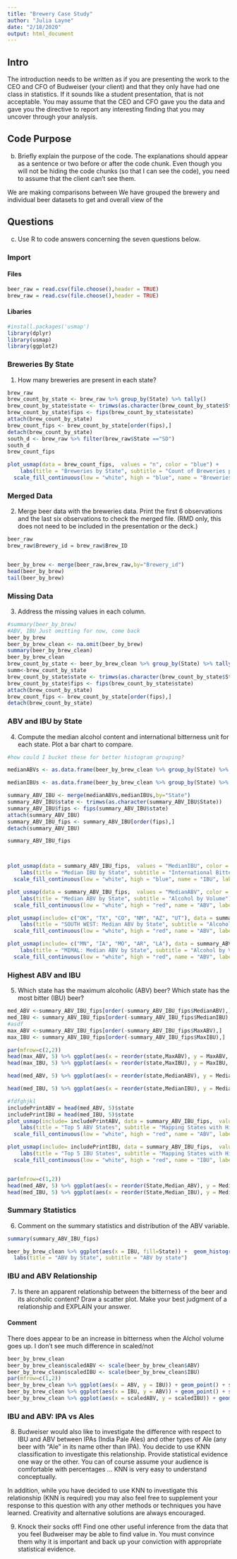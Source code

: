 ```yaml
---
title: "Brewery Case Study"
author: "Julia Layne"
date: "2/18/2020"
output: html_document
---
```


## Intro
The introduction needs to be written as if you are presenting the work to the CEO and CFO of Budweiser (your client) and that they only have had one class in statistics.  If it sounds like a student presentation, that is not acceptable.  You may assume that the CEO and CFO gave you the data and gave you the directive to report any interesting finding that you may uncover through your analysis.



## Code Purpose
b.	Briefly explain the purpose of the code. The explanations should appear as a sentence or two before or after the code chunk. Even though you will not be hiding the code chunks (so that I can see the code), you need to assume that the client can’t see them.

We are making comparisons between 
We have grouped the brewery and individual beer datasets to get and overall view of the

## Questions
c.	Use R to code answers concerning the seven questions below.

### Import
#### Files
```r
beer_raw = read.csv(file.choose(),header = TRUE)
brew_raw = read.csv(file.choose(),header = TRUE)
```
#### Libaries
```r
#install.packages('usmap')
library(dplyr)
library(usmap)
library(ggplot2)
```
### Breweries By State
1.   How many breweries are present in each state?
```r
brew_raw
brew_count_by_state <- brew_raw %>% group_by(State) %>% tally()
brew_count_by_state$state <- trimws(as.character(brew_count_by_state$State))
brew_count_by_state$fips <- fips(brew_count_by_state$state)
attach(brew_count_by_state)
brew_count_fips <- brew_count_by_state[order(fips),] 
detach(brew_count_by_state)
south_d <- brew_raw %>% filter(brew_raw$State =="SD")
south_d
brew_count_fips

plot_usmap(data = brew_count_fips,  values = "n", color = "blue") + 
    labs(title = "Breweries by State", subtitle = "Count of Breweries per state") + 
  scale_fill_continuous(low = "white", high = "blue", name = "Breweries by State", label = scales::comma) + theme(legend.position = "right")
```

### Merged Data
2.   Merge beer data with the breweries data. Print the first 6 observations and the last six observations to check the merged file.  (RMD only, this does not need to be included in the presentation or the deck.)
```r

beer_raw
brew_raw$Brewery_id = brew_raw$Brew_ID


beer_by_brew <- merge(beer_raw,brew_raw,by="Brewery_id")
head(beer_by_brew) 
tail(beer_by_brew)

```

### Missing Data
3.   Address the missing values in each column.
```r
#summary(beer_by_brew)
#ABV, IBU Just omitting for now, come back
beer_by_brew
beer_by_brew_clean <- na.omit(beer_by_brew)
summary(beer_by_brew_clean)
beer_by_brew_clean
brew_count_by_state <- beer_by_brew_clean %>% group_by(State) %>% tally()
summ<-brew_count_by_state
brew_count_by_state$state <- trimws(as.character(brew_count_by_state$State))
brew_count_by_state$fips <- fips(brew_count_by_state$state)
attach(brew_count_by_state)
brew_count_fips <- brew_count_by_state[order(fips),] 
detach(brew_count_by_state)

```

### ABV and IBU by State
4.   Compute the median alcohol content and international bitterness unit for each state. Plot a bar chart to compare.
```r

#how could I bucket these for better histogram grouping?

medianABVs <- as.data.frame(beer_by_brew_clean %>% group_by(State) %>% summarise( MedianABV=median(ABV* 100), MeanABV=mean(ABV* 100), MaxABV=max(ABV* 100), MinABV=min(ABV* 100), StdABV=sd(ABV* 100)))

medianIBUs <- as.data.frame(beer_by_brew_clean %>% group_by(State) %>% summarise( MedianIBU=median(IBU), MeanIBU=mean(IBU), MaxIBU=max(IBU), MinIBU=min(IBU), StdIBU=sd(IBU))) 

summary_ABV_IBU <- merge(medianABVs,medianIBUs,by="State")
summary_ABV_IBU$state <- trimws(as.character(summary_ABV_IBU$State))
summary_ABV_IBU$fips <- fips(summary_ABV_IBU$state)
attach(summary_ABV_IBU)
summary_ABV_IBU_fips <- summary_ABV_IBU[order(fips),] 
detach(summary_ABV_IBU)

summary_ABV_IBU_fips



plot_usmap(data = summary_ABV_IBU_fips,  values = "MedianIBU", color = "blue") + 
    labs(title = "Median IBU by State", subtitle = "International Bitterness Units") + 
  scale_fill_continuous(low = "white", high = "blue", name = "IBU", label = scales::comma) + theme(legend.position = "right")

plot_usmap(data = summary_ABV_IBU_fips,  values = "MedianABV", color = "red") + 
    labs(title = "Median ABV by State", subtitle = "Alcohol by Volume") + 
  scale_fill_continuous(low = "white", high = "red", name = "ABV", label = scales::comma) + theme(legend.position = "right")

plot_usmap(include= c("OK", "TX", "CO", "NM", "AZ", "UT"), data = summary_ABV_IBU_fips,  values = "MedianABV", color = "red") + 
    labs(title = "SOUTH WEST: Median ABV by State", subtitle = "Alcohol by Volume") + 
  scale_fill_continuous(low = "white", high = "red", name = "ABV", label = scales::comma) + theme(legend.position = "right")

plot_usmap(include= c("MN", "IA", "MO", "AR", "LA"), data = summary_ABV_IBU_fips,  values = "MedianABV", color = "red") + 
    labs(title = "MIMAL: Median ABV by State", subtitle = "Alcohol by Volume") + 
  scale_fill_continuous(low = "white", high = "red", name = "ABV", label = scales::comma) + theme(legend.position = "right")
```


### Highest ABV and IBU
5.   Which state has the maximum alcoholic (ABV) beer? Which state has the most bitter (IBU) beer?
```r
med_ABV <-summary_ABV_IBU_fips[order(-summary_ABV_IBU_fips$MedianABV),] 
med_IBU <- summary_ABV_IBU_fips[order(-summary_ABV_IBU_fips$MedianIBU),] 
#asdf
max_ABV <-summary_ABV_IBU_fips[order(-summary_ABV_IBU_fips$MaxABV),] 
max_IBU <- summary_ABV_IBU_fips[order(-summary_ABV_IBU_fips$MaxIBU),] 

par(mfrow=c(2,2))
head(max_ABV, 5) %>% ggplot(aes(x = reorder(state,MaxABV), y = MaxABV, fill=state)) + scale_colour_gradient()+ geom_col(show.legend = FALSE) + ggtitle("Top 5 ABV by State") + xlab("State") + ylab("Median ABV") + theme(axis.text.x = element_text(angle=90, size=8, vjust = .5))
head(max_IBU, 5) %>% ggplot(aes(x = reorder(state,MaxIBU), y = MaxIBU, fill=state)) + scale_colour_gradient()+ geom_col(show.legend = FALSE) + ggtitle("Top 5 IBU by State") + xlab("State") + ylab("Median IBU") + theme(axis.text.x = element_text(angle=90, size=8, vjust = .5))

head(med_ABV, 5) %>% ggplot(aes(x = reorder(state,MedianABV), y = MedianABV, fill=state)) + scale_colour_gradient()+ geom_col(show.legend = FALSE) + ggtitle("Top 5 Median ABV by State") + xlab("State") + ylab("Median ABV") + theme(axis.text.x = element_text(angle=90, size=8, vjust = .5))

head(med_IBU, 5) %>% ggplot(aes(x = reorder(state,MedianIBU), y = MedianIBU, fill=state)) + scale_colour_gradient()+ geom_col(show.legend = FALSE) + ggtitle("Top 5 Median IBU by State") + xlab("State") + ylab("Median IBU") + theme(axis.text.x = element_text(angle=90, size=8, vjust = .5))

#fdfghjkl
includePrintABV = head(med_ABV, 5)$state
includePrintIBU = head(med_IBU, 5)$state
plot_usmap(include= includePrintABV, data = summary_ABV_IBU_fips,  values = "MaxABV", color = "red") + 
    labs(title = "Top 5 ABV States", subtitle = "Mapping States with Highest Alcohol by Volume") + 
  scale_fill_continuous(low = "white", high = "red", name = "ABV", label = scales::comma) + theme(legend.position = "right")

plot_usmap(include= includePrintIBU, data = summary_ABV_IBU_fips,  values = "MaxIBU", color = "red") + 
    labs(title = "Top 5 IBU States", subtitle = "Mapping States with Highest International Bitterness Units") + 
  scale_fill_continuous(low = "white", high = "red", name = "IBU", label = scales::comma) + theme(legend.position = "right")


par(mfrow=c(1,2))
head(med_ABV, 5) %>% ggplot(aes(x = reorder(State,Median_ABV), y = Median_ABV, fill=State)) + scale_colour_gradient()+ geom_col(show.legend = FALSE) + ggtitle("Top 5 Median ABV by State") + xlab("State") + ylab("Median ABV") + theme(axis.text.x = element_text(angle=90, size=8, vjust = .5))
head(med_IBU, 5) %>% ggplot(aes(x = reorder(State,Median_IBU), y = Median_IBU, fill=State)) + scale_colour_gradient()+ geom_col(show.legend = FALSE) + ggtitle("Top 5 Median IBU by State") + xlab("State") + ylab("Median IBU") + theme(axis.text.x = element_text(angle=90, size=8, vjust = .5))
```

### Summary Statistics
6.   Comment on the summary statistics and distribution of the ABV variable.
```r
summary(summary_ABV_IBU_fips)

beer_by_brew_clean %>% ggplot(aes(x = IBU, fill=State)) +  geom_histogram(stat = "count", position = "dodge",  aes(x = IBU)) +
  labs(title = "ABV by State", subtitle = "ABV by state")
```

### IBU and ABV Relationship
7.   Is there an apparent relationship between the bitterness of the beer and its alcoholic content? Draw a scatter plot.  Make your best judgment of a relationship and EXPLAIN your answer.

#### Comment
There does appear to be an increase in bitterness when the Alchol volume goes up. 
I don't see much difference in scaled/not
```r
beer_by_brew_clean
beer_by_brew_clean$scaledABV <- scale(beer_by_brew_clean$ABV)
beer_by_brew_clean$scaledIBU <- scale(beer_by_brew_clean$IBU)
par(mfrow=c(1,2))
beer_by_brew_clean %>% ggplot(aes(x = ABV, y = IBU)) + geom_point() + stat_smooth() + ggtitle("ABV vs IBU: Not Scaled")
beer_by_brew_clean %>% ggplot(aes(x = IBU, y = ABV)) + geom_point() + stat_smooth() + ggtitle("ABV vs IBU: Not Scaled")
beer_by_brew_clean %>% ggplot(aes(x = scaledABV, y = scaledIBU)) + geom_point() + stat_smooth() + ggtitle("ABV vs IBU: Scaled")

```

### IBU and ABV: IPA vs Ales
8.  Budweiser would also like to investigate the difference with respect to IBU and ABV between IPAs (India Pale Ales) and other types of Ale (any beer with “Ale” in its name other than IPA).  You decide to use KNN classification to investigate this relationship.  Provide statistical evidence one way or the other. You can of course assume your audience is comfortable with percentages … KNN is very easy to understand conceptually.

In addition, while you have decided to use KNN to investigate this relationship (KNN is required) you may also feel free to supplement your response to this question with any other methods or techniques you have learned.  Creativity and alternative solutions are always encouraged.  

9. Knock their socks off!  Find one other useful inference from the data that you feel Budweiser may be able to find value in.  You must convince them why it is important and back up your conviction with appropriate statistical evidence. 











